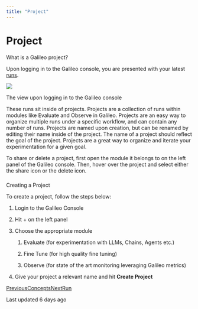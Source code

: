 ```yaml
---
title: "Project"
---
```


# Project

What is a Galileo project?

Upon logging in to the Galileo console, you are presented with your latest [runs](/galileo/gen-ai-studio-products/galileo-evaluate/concepts/run).

![](https://docs.rungalileo.io/~gitbook/image?url=https%3A%2F%2F1924900477-files.gitbook.io%2F%7E%2Ffiles%2Fv0%2Fb%2Fgitbook-x-prod.appspot.com%2Fo%2Fspaces%252F4jVWiQpRqmi04OnqZmn2%252Fuploads%252FKccpf0OzIzzlrzQczWzw%252FUntitled%25202.png%3Falt%3Dmedia%26token%3D2338bc87-59f7-47df-939c-daa6332c95e4&width=768&dpr=4&quality=100&sign=4f4e2960&sv=1)

The view upon logging in to the Galileo console

These runs sit inside of projects. Projects are a collection of runs within modules like Evaluate and Observe in Galileo. Projects are an easy way to organize multiple runs under a specific workflow, and can contain any number of runs. Projects are named upon creation, but can be renamed by editing their name inside of the project. The name of a project should reflect the goal of the project. Projects are a great way to organize and iterate your experimentation for a given goal.

To share or delete a project, first open the module it belongs to on the left panel of the Galileo console. Then, hover over the project and select either the share icon or the delete icon.

### 

[](#creating-a-project)

Creating a Project

To create a project, follow the steps below:

1.  Login to the Galileo Console
    
2.  Hit + on the left panel
    
3.  Choose the appropriate module
    
    1.  Evaluate (for experimentation with LLMs, Chains, Agents etc.)
        
    2.  Fine Tune (for high quality fine tuning)
        
    3.  Observe (for state of the art monitoring leveraging Galileo metrics)
        
    
4.  Give your project a relevant name and hit **Create Project**
    

[PreviousConcepts](/galileo/gen-ai-studio-products/galileo-evaluate/concepts)[NextRun](/galileo/gen-ai-studio-products/galileo-evaluate/concepts/run)

Last updated 6 days ago